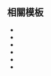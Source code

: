<includeonly><!-- 在這裡加入模板的保護標識 --></includeonly><noinclude>{{Documentation subpage}}</noinclude>
<!-- 在本行下編輯模板說明 -->

==相關模板==
*{{tl|VoteData}}
*{{tl|VoteData2}}
*{{tl|VoteData3}}
*{{tl|VoteCan}}
*{{tl|VoteCity}}
*{{tl|VoteFC}}

<includeonly>{{sandbox other||
<!-- 本行下加入模板的分類，跨維基連結加入Wikidata（參見[[Wikipedia:Wikidata]]） -->

}}</includeonly>